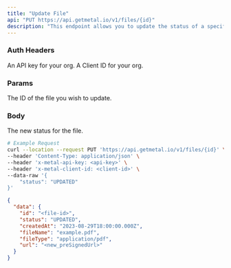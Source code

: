 ```yaml
---
title: "Update File"
api: "PUT https://api.getmetal.io/v1/files/{id}"
description: "This endpoint allows you to update the status of a specific file by its ID. A new pre-signed URL will be returned upon successful update."
---
```


### Auth Headers

<ParamField required header="x-metal-api-key" type="string">
  An API key for your org.
</ParamField>
<ParamField required header="x-metal-client-id" type="string">
  A Client ID for your org.
</ParamField>

### Params
<ParamField required url="id" type="string" pattern="^[0-9a-fA-F]{24}$">
  The ID of the file you wish to update.
</ParamField>

### Body

<ParamField required body="status" type="string">
  The new status for the file.
</ParamField>

<RequestExample>

```bash
# Example Request
curl --location --request PUT 'https://api.getmetal.io/v1/files/{id}' \
--header 'Content-Type: application/json' \
--header 'x-metal-api-key: <api-key>' \
--header 'x-metal-client-id: <client-id>' \
--data-raw '{
    "status": "UPDATED"
}'
```
</RequestExample>


<ResponseExample>

  ```json
  {
    "data": {
      "id": "<file-id>",
      "status": "UPDATED",
      "createdAt": "2023-08-29T18:00:00.000Z",
      "fileName": "example.pdf",
      "fileType": "application/pdf",
      "url": "<new_preSignedUrl>"
    }
  }

  ```
</ResponseExample>

